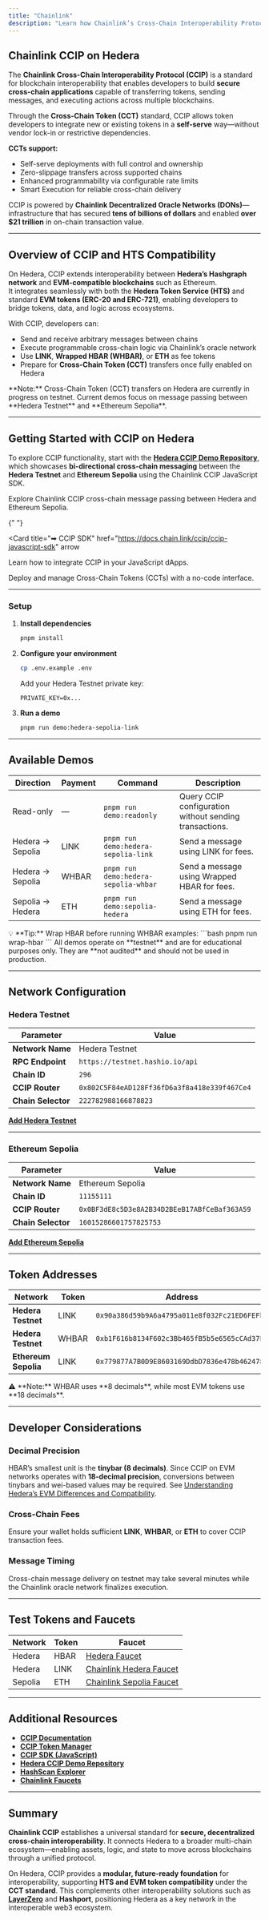 ```yaml
---
title: "Chainlink"
description: "Learn how Chainlink’s Cross-Chain Interoperability Protocol (CCIP) integrates with Hedera to enable secure cross-chain messaging and token transfers."
---
```


## Chainlink CCIP on Hedera

The **Chainlink Cross-Chain Interoperability Protocol (CCIP)** is a standard for blockchain interoperability that enables developers to build **secure cross-chain applications** capable of transferring tokens, sending messages, and executing actions across multiple blockchains.

Through the **Cross-Chain Token (CCT)** standard, CCIP allows token developers to integrate new or existing tokens in a **self-serve** way—without vendor lock-in or restrictive dependencies.

**CCTs support:**

- Self-serve deployments with full control and ownership
- Zero-slippage transfers across supported chains
- Enhanced programmability via configurable rate limits
- Smart Execution for reliable cross-chain delivery

CCIP is powered by **Chainlink Decentralized Oracle Networks (DONs)**—infrastructure that has secured **tens of billions of dollars** and enabled **over $21 trillion** in on-chain transaction value.

---

## Overview of CCIP and HTS Compatibility

On Hedera, CCIP extends interoperability between **Hedera’s Hashgraph network** and **EVM-compatible blockchains** such as Ethereum.  
It integrates seamlessly with both the **Hedera Token Service (HTS)** and standard **EVM tokens (ERC-20 and ERC-721)**, enabling developers to bridge tokens, data, and logic across ecosystems.

With CCIP, developers can:

- Send and receive arbitrary messages between chains
- Execute programmable cross-chain logic via Chainlink’s oracle network
- Use **LINK**, **Wrapped HBAR (WHBAR)**, or **ETH** as fee tokens
- Prepare for **Cross-Chain Token (CCT)** transfers once fully enabled on Hedera

<Warning>
  **Note:** Cross-Chain Token (CCT) transfers on Hedera are currently in
  progress on testnet. Current demos focus on message passing between **Hedera
  Testnet** and **Ethereum Sepolia**.
</Warning>

---

## Getting Started with CCIP on Hedera

To explore CCIP functionality, start with the [**Hedera CCIP Demo Repository**](https://github.com/mgarbs/hedera-ccip-demos), which showcases **bi-directional cross-chain messaging** between the **Hedera Testnet** and **Ethereum Sepolia** using the Chainlink CCIP JavaScript SDK.

<Columns cols={3}>
  <Card title="➡ DEMO REPO" href="https://github.com/mgarbs/hedera-ccip-demos" arrow>
    Explore Chainlink CCIP cross-chain message passing between Hedera and Ethereum Sepolia.
  </Card>

{" "}

<Card
  title="➡ CCIP SDK"
  href="https://docs.chain.link/ccip/ccip-javascript-sdk"
  arrow
>
  Learn how to integrate CCIP in your JavaScript dApps.
</Card>

  <Card title="➡ TOKEN MANAGER" href="https://tokenmanager.chain.link/" arrow>
    Deploy and manage Cross-Chain Tokens (CCTs) with a no-code interface.
  </Card>
</Columns>

---

### Setup

1. **Install dependencies**

   ```bash
   pnpm install
   ```

2. **Configure your environment**

   ```bash
   cp .env.example .env
   ```

   Add your Hedera Testnet private key:

   ```
   PRIVATE_KEY=0x...
   ```

3. **Run a demo**

   ```bash
   pnpm run demo:hedera-sepolia-link
   ```

---

## Available Demos

| Direction        | Payment | Command                              | Description                                            |
| ---------------- | ------- | ------------------------------------ | ------------------------------------------------------ |
| Read-only        | —       | `pnpm run demo:readonly`             | Query CCIP configuration without sending transactions. |
| Hedera → Sepolia | LINK    | `pnpm run demo:hedera-sepolia-link`  | Send a message using LINK for fees.                    |
| Hedera → Sepolia | WHBAR   | `pnpm run demo:hedera-sepolia-whbar` | Send a message using Wrapped HBAR for fees.            |
| Sepolia → Hedera | ETH     | `pnpm run demo:sepolia-hedera`       | Send a message using ETH for fees.                     |

<Info>
  💡 **Tip:** Wrap HBAR before running WHBAR examples: ```bash pnpm run
  wrap-hbar ``` All demos operate on **testnet** and are for educational
  purposes only. They are **not audited** and should not be used in production.
</Info>

---

## Network Configuration

### Hedera Testnet

| Parameter          | Value                                        |
| ------------------ | -------------------------------------------- |
| **Network Name**   | Hedera Testnet                               |
| **RPC Endpoint**   | `https://testnet.hashio.io/api`              |
| **Chain ID**       | `296`                                        |
| **CCIP Router**    | `0x802C5F84eAD128Ff36fD6a3f8a418e339f467Ce4` |
| **Chain Selector** | `222782988166878823`                         |

[**Add Hedera Testnet**](https://chainlist.org/chain/296)

---

### Ethereum Sepolia

| Parameter          | Value                                        |
| ------------------ | -------------------------------------------- |
| **Network Name**   | Ethereum Sepolia                             |
| **Chain ID**       | `11155111`                                   |
| **CCIP Router**    | `0x0BF3dE8c5D3e8A2B34D2BEeB17ABfCeBaf363A59` |
| **Chain Selector** | `16015286601757825753`                       |

[**Add Ethereum Sepolia**](https://chainlist.org/chain/11155111)

---

## Token Addresses

| Network              | Token | Address                                      |
| -------------------- | ----- | -------------------------------------------- |
| **Hedera Testnet**   | LINK  | `0x90a386d59b9A6a4795a011e8f032Fc21ED6FEFb6` |
| **Hedera Testnet**   | WHBAR | `0xb1F616b8134F602c3Bb465fB5b5e6565cCAd37Ed` |
| **Ethereum Sepolia** | LINK  | `0x779877A7B0D9E8603169DdbD7836e478b4624789` |

<Info>
  ⚠️ **Note:** WHBAR uses **8 decimals**, while most EVM tokens use **18
  decimals**.
</Info>

---

## Developer Considerations

### Decimal Precision

HBAR’s smallest unit is the **tinybar (8 decimals)**.
Since CCIP on EVM networks operates with **18-decimal precision**, conversions between tinybars and wei-based values may be required.
See [Understanding Hedera’s EVM Differences and Compatibility](../../core-concepts/smart-contracts/understanding-hederas-evm-differences-and-compatibility).

### Cross-Chain Fees

Ensure your wallet holds sufficient **LINK**, **WHBAR**, or **ETH** to cover CCIP transaction fees.

### Message Timing

Cross-chain message delivery on testnet may take several minutes while the Chainlink oracle network finalizes execution.

---

## Test Tokens and Faucets

| Network | Token | Faucet                                                               |
| ------- | ----- | -------------------------------------------------------------------- |
| Hedera  | HBAR  | [Hedera Faucet](https://portal.hedera.com/faucet)                    |
| Hedera  | LINK  | [Chainlink Hedera Faucet](https://faucets.chain.link/hedera-testnet) |
| Sepolia | ETH   | [Chainlink Sepolia Faucet](https://faucets.chain.link/sepolia)       |

---

## Additional Resources

- [**CCIP Documentation**](https://docs.chain.link/ccip)
- [**CCIP Token Manager**](https://tokenmanager.chain.link/)
- [**CCIP SDK (JavaScript)**](https://docs.chain.link/ccip/ccip-javascript-sdk)
- [**Hedera CCIP Demo Repository**](https://github.com/mgarbs/hedera-ccip-demos)
- [**HashScan Explorer**](https://hashscan.io/testnet)
- [**Chainlink Faucets**](https://faucets.chain.link/)

---

## Summary

**Chainlink CCIP** establishes a universal standard for **secure, decentralized cross-chain interoperability**.
It connects Hedera to a broader multi-chain ecosystem—enabling assets, logic, and state to move across blockchains through a unified protocol.

On Hedera, CCIP provides a **modular, future-ready foundation** for interoperability, supporting **HTS and EVM token compatibility** under the **CCT standard**.
This complements other interoperability solutions such as [**LayerZero**](/hedera/open-source-solutions/interoperability-and-bridging/layerzero) and **Hashport**, positioning Hedera as a key network in the interoperable web3 ecosystem.
